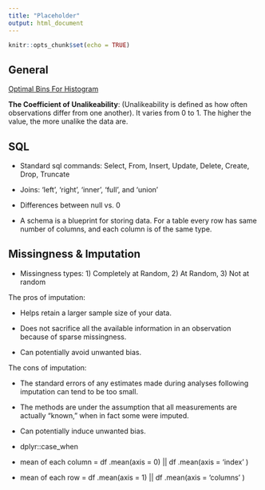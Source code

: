 ```yaml
---
title: "Placeholder"
output: html_document
---
```


```r
knitr::opts_chunk$set(echo = TRUE)
```

## General

[Optimal Bins For Histogram](https://stats.stackexchange.com/questions/798/calculating-optimal-number-of-bins-in-a-histogram/862#862)

**The Coefficient of Unalikeability**: (Unalikeability is defined as how often observations differ from one another). It varies from 0 to 1. The higher the value, the more unalike the data are.

## SQL

* Standard sql commands: Select, From, Insert, Update, Delete, Create, Drop, Truncate

* Joins: ‘left’, ‘right’, ‘inner’, ‘full’, and ‘union’

* Differences between null vs. 0

* A schema is a blueprint for storing data. For a table every row has same number of columns, and each column is of the same type.

## Missingness & Imputation

* Missingness types: 1) Completely at Random, 2) At Random, 3) Not at random

The pros of imputation:

* Helps retain a larger sample size of your data.

* Does not sacrifice all the available information in an observation because of sparse missingness.

* Can potentially avoid unwanted bias.

The cons of imputation:

* The standard errors of any estimates made during analyses following imputation can tend to be too small.

* The methods are under the assumption that all measurements are actually “known,” when in fact some were imputed.

* Can potentially induce unwanted bias.

* dplyr::case_when

* mean of each column = df .mean(axis = 0)  || df .mean(axis = 'index' ) 

* mean of each row = df .mean(axis = 1)  || df .mean(axis = 'columns' ) 